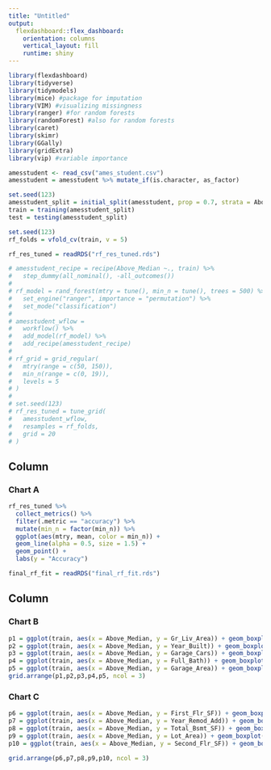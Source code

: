 ---
title: "Untitled"
output: 
  flexdashboard::flex_dashboard:
    orientation: columns
    vertical_layout: fill
    runtime: shiny
---

```{r setup, include=FALSE}
library(flexdashboard)
library(tidyverse)
library(tidymodels)
library(mice) #package for imputation
library(VIM) #visualizing missingness
library(ranger) #for random forests
library(randomForest) #also for random forests
library(caret)
library(skimr)
library(GGally)
library(gridExtra)
library(vip) #variable importance

amesstudent <- read_csv("ames_student.csv")
amesstudent = amesstudent %>% mutate_if(is.character, as_factor)

```

```{r}
set.seed(123)
amesstudent_split = initial_split(amesstudent, prop = 0.7, strata = Above_Median)
train = training(amesstudent_split)
test = testing(amesstudent_split)
```

```{r}
set.seed(123)
rf_folds = vfold_cv(train, v = 5)
```


```{r}
rf_res_tuned = readRDS("rf_res_tuned.rds")

# amesstudent_recipe = recipe(Above_Median ~., train) %>%
#   step_dummy(all_nominal(), -all_outcomes())
# 
# rf_model = rand_forest(mtry = tune(), min_n = tune(), trees = 500) %>%
#   set_engine("ranger", importance = "permutation") %>%
#   set_mode("classification")
#   
# amesstudent_wflow =
#   workflow() %>%
#   add_model(rf_model) %>%
#   add_recipe(amesstudent_recipe)
# 
# rf_grid = grid_regular(
#   mtry(range = c(50, 150)),
#   min_n(range = c(0, 19)),
#   levels = 5
# )
# 
# set.seed(123)
# rf_res_tuned = tune_grid(
#   amesstudent_wflow,
#   resamples = rf_folds,
#   grid = 20
# )
```



Column {data-width=650}
-----------------------------------------------------------------------

### Chart A

```{r}
rf_res_tuned %>%
  collect_metrics() %>%
  filter(.metric == "accuracy") %>%
  mutate(min_n = factor(min_n)) %>%
  ggplot(aes(mtry, mean, color = min_n)) +
  geom_line(alpha = 0.5, size = 1.5) +
  geom_point() +
  labs(y = "Accuracy")
```

```{r}
final_rf_fit = readRDS("final_rf_fit.rds")
```


Column {data-width=350}
-----------------------------------------------------------------------

### Chart B

```{r}
p1 = ggplot(train, aes(x = Above_Median, y = Gr_Liv_Area)) + geom_boxplot()
p2 = ggplot(train, aes(x = Above_Median, y = Year_Built)) + geom_boxplot()
p3 = ggplot(train, aes(x = Above_Median, y = Garage_Cars)) + geom_boxplot()
p4 = ggplot(train, aes(x = Above_Median, y = Full_Bath)) + geom_boxplot()
p5 = ggplot(train, aes(x = Above_Median, y = Garage_Area)) + geom_boxplot()
grid.arrange(p1,p2,p3,p4,p5, ncol = 3)
```

### Chart C

```{r}
p6 = ggplot(train, aes(x = Above_Median, y = First_Flr_SF)) + geom_boxplot()
p7 = ggplot(train, aes(x = Above_Median, y = Year_Remod_Add)) + geom_boxplot()
p8 = ggplot(train, aes(x = Above_Median, y = Total_Bsmt_SF)) + geom_boxplot()
p9 = ggplot(train, aes(x = Above_Median, y = Lot_Area)) + geom_boxplot()
p10 = ggplot(train, aes(x = Above_Median, y = Second_Flr_SF)) + geom_boxplot()

grid.arrange(p6,p7,p8,p9,p10, ncol = 3)
```


